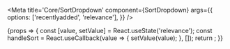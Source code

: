 

<Meta
	title='Core/SortDropdown'
	component={SortDropdown}
	args={{
		options: ['recentlyadded', 'relevance'],
	}}
/>

<Canvas>
	<Story name='Basic'>
		{props => {
			const [value, setValue] = React.useState('relevance');
			const handleSort = React.useCallback(value => {
				setValue(value);
			}, []);
			return <SortDropdown {...props} onSort={handleSort} value={value} width='350px' />;
		}}
	</Story>
</Canvas>
